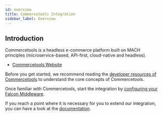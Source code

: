 ```yaml
---
id: overview
title: Commercetools Integration
sidebar_label: Overview
---
```



<CodePackage name="@deity/falcon-commercetools-module" />

## Introduction
Commercetools is a headless e-commerce platform built on MACH principles (microservice-based, API-first, cloud-native and headless).

- [Commercetools Website](https://commercetools.com/)

Before you get started, we recommend reading the [developer resources of Commercetools](/docs/next/platform/integration/commercetools/resources) to understand the core concepts of Commercetools.

Once familiar with Commercetools, start the integration by [configuring your Falcon Middleware](/docs/next/platform/integration/commercetools/configuration/getting-started).

If you reach a point where it is necessary for you to extend our integration, you can have a look at the [documentation](/docs/next/platform/integration/commercetools/extending/getting-started).
